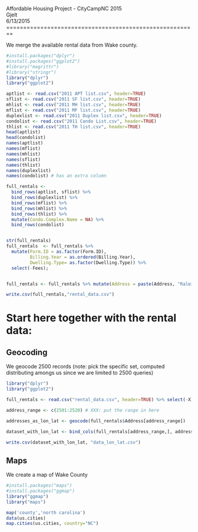 Affordable Housing Project - CityCampNC 2015  
Gjelt  
6/13/2015  
========================================================

We merge the available rental data from Wake county.
```r
#install.packages("dplyr")
#install.packages("ggplot2")                 
#library("magrittr")
#library("stringr")
library("dplyr")
library("ggplot2")

aptlist <- read.csv("2011 APT list.csv", header=TRUE)
sflist <- read.csv("2011 SF list.csv", header=TRUE)
mhlist <- read.csv("2011 MH list.csv", header=TRUE)
mflist <- read.csv("2011 MF list.csv", header=TRUE)
duplexlist <- read.csv("2011 Duplex list.csv", header=TRUE)
condolist <- read.csv("2011 Condo List.csv", header=TRUE)
thlist <- read.csv("2011 TH list.csv", header=TRUE)
head(aptlist)
head(condolist)
names(aptlist)
names(mflist)
names(mhlist)
names(sflist)
names(thlist)
names(duplexlist)
names(condolist) # has an extra column

full_rentals <- 
  bind_rows(aptlist, sflist) %>% 
  bind_rows(duplexlist) %>%
  bind_rows(mflist) %>%
  bind_rows(mhlist) %>%
  bind_rows(thlist) %>%
  mutate(Condo.Complex.Name = NA) %>%
  bind_rows(condolist)


str(full_rentals)
full_rentals  <- full_rentals %>%
  mutate(Form.ID = as.factor(Form.ID), 
         Billing.Year = as.ordered(Billing.Year),
         Dwelling.Type= as.factor(Dwelling.Type)) %>% 
  select(-Fees);


full_rentals <- full_rentals %>% mutate(Address = paste(Address, "Raleigh, NC", sep=", "))

write.csv(full_rentals,"rental_data.csv")

```

# Start here together with the rental data:

## Geocoding
We geocode 2500 records (note: pick the specific set, computed distributing amongs us since we are limited to 2500 queries)
```r
library("dplyr")
library("ggplot2")

full_rentals <- read.csv("rental_data.csv", header=TRUE) %>% select(-X)

address_range <- c(2501:2520) # XXX: put the range in here

addresses_as_lon_lat <- geocode(full_rentals$Address[address_range])

dataset_with_lon_lat <- bind_cols(full_rentals[address_range,], addresses_as_lon_lat)

write.csv(dataset_with_lon_lat, "data_lon_lat.csv")

```

## Maps
We create a map of Wake County
```r
#install.packages("maps")
#install.packages("ggmap")
library("ggmap")
library("maps")

map('county','north carolina')
data(us.cities)
map.cities(us.cities, country="NC")
```

